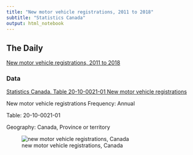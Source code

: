 ```yaml
---
title: "New motor vehicle registrations, 2011 to 2018"
subtitle: "Statistics Canada"
output: html_notebook
---
```


## The Daily

[New motor vehicle registrations, 2011 to 2018](https://www150.statcan.gc.ca/n1/daily-quotidien/191118/dq191118c-eng.htm)


### Data

[Statistics Canada.  Table  20-10-0021-01   New motor vehicle registrations](https://www150.statcan.gc.ca/t1/tbl1/en/tv.action?pid=2010002101)

New motor vehicle registrations
Frequency: Annual

Table: 20-10-0021-01

Geography: Canada, Province or territory

![new motor vehicle registrations, Canada](new_motor_vehicle_registrations.jpg)


